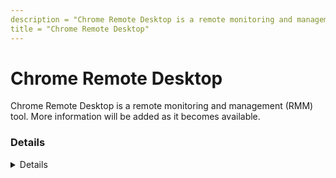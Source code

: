 ```yaml
---
description = "Chrome Remote Desktop is a remote monitoring and management (RMM) tool. More information will be added as it becomes available."
title = "Chrome Remote Desktop"
---
```




# Chrome Remote Desktop

Chrome Remote Desktop is a remote monitoring and management (RMM) tool. More information will be added as it becomes available.

### Details
<Details author={""}
         category={""}
         created={""}
         website={""}
         lastModified={"2/7/2024"}
         privileges={""}
         free={ "" }
         verification={""}
/>

#### Installation Paths
<Card code={ ["remote_host.exe", "remoting_host.exe", "C:\\Program Files (x86)\\Google\\Chrome Remote Desktop\\*", "*\\Google\\Chrome Remote Desktop\\*", "*\\remoting_host.exe"] }/>





### Forensic Artifacts




#### Network Artifacts
<EuiSpacer size="xl"/>
<NetworkArtifactsTable data={ [{"Description": "Known remote domains", "Domains": ["*remotedesktop-pa.googleapis.com", "*remotedesktop.google.com", "remotedesktop.google.com"], "Ports": []}] }/>




### Detections
- Detects potential network activity of Chrome Remote Desktop RMM tool
  - [Sigma Rule](https://github.com/magicsword-io/LOLRMM/blob/main/detections/sigma/chrome_remote_desktop_network_sigma.yml)
- Detects potential processes activity of Chrome Remote Desktop RMM tool
  - [Sigma Rule](https://github.com/magicsword-io/LOLRMM/blob/main/detections/sigma/chrome_remote_desktop_processes_sigma.yml)

### References
- [https://support.google.com/chrome/a/answer/2799701?hl=en](https://support.google.com/chrome/a/answer/2799701?hl=en)

